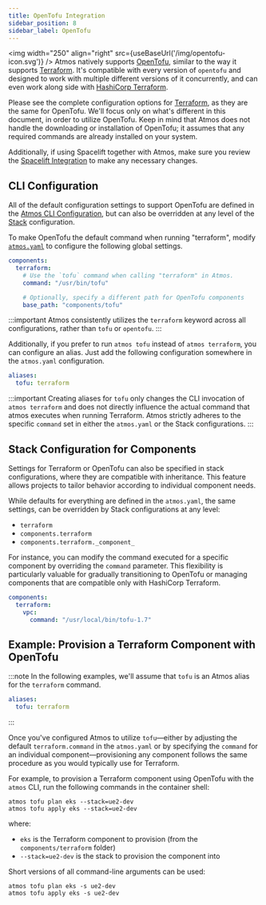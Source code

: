 ```yaml
---
title: OpenTofu Integration
sidebar_position: 8
sidebar_label: OpenTofu
---
```


<img width="250" align="right" src={useBaseUrl('/img/opentofu-icon.svg')} /> Atmos natively supports [OpenTofu](https://opentofu.org),
similar to the way it supports [Terraform](/integrations/terraform). It's compatible with every version of `opentofu` and designed to
work with multiple different versions of it concurrently, and can even work along side with [HashiCorp Terraform](/integrations/terraform). 

Please see the complete configuration options for [Terraform](/integrations/terraform), as they are the same for OpenTofu. We'll focus
only on what's different in this document, in order to utilize OpenTofu. Keep in mind that Atmos does not handle the downloading or installation
of OpenTofu; it assumes that any required commands are already installed on your system.

Additionally, if using Spacelift together with Atmos, make sure you review the [Spacelift Integration](/integrations/spacelift) to make any necessary changes.

## CLI Configuration

All of the default configuration settings to support OpenTofu are defined in the [Atmos CLI Configuration](/cli/configuration),
but can also be overridden at any level of the [Stack](/core-concepts/stacks/#schema) configuration.

To make OpenTofu the default command when running "terraform", modify [`atmos.yaml`](/cli/configuration) to configure the following global settings.

```yaml
components:
  terraform:
    # Use the `tofu` command when calling "terraform" in Atmos.
    command: "/usr/bin/tofu"

    # Optionally, specify a different path for OpenTofu components
    base_path: "components/tofu"
```

:::important
Atmos consistently utilizes the `terraform` keyword across all configurations, rather than `tofu` or `opentofu`.
:::

Additionally, if you prefer to run `atmos tofu` instead of `atmos terraform`, you can configure an alias.
Just add the following configuration somewhere in the `atmos.yaml` configuration.

```yaml
aliases:
  tofu: terraform
```

:::important
Creating aliases for `tofu` only changes the CLI invocation of `atmos terraform` and does not directly
influence the actual command that atmos executes when running Terraform. Atmos strictly adheres to the
specific `command` set in either the `atmos.yaml` or the Stack configurations.
:::

## Stack Configuration for Components

Settings for Terraform or OpenTofu can also be specified in stack configurations, where they are compatible with inheritance.
This feature allows projects to tailor behavior according to individual component needs.

While defaults for everything are defined in the `atmos.yaml`, the same settings, can be overridden by Stack configurations at any level:

- `terraform`
- `components.terraform`
- `components.terraform._component_`

For instance, you can modify the command executed for a specific component by overriding the `command` parameter.
This flexibility is particularly valuable for gradually transitioning to OpenTofu or managing components that are
compatible only with HashiCorp Terraform.

```yaml
components:
  terraform:
    vpc:
      command: "/usr/local/bin/tofu-1.7"
```

## Example: Provision a Terraform Component with OpenTofu

:::note
In the following examples, we'll assume that `tofu` is an Atmos alias for the `terraform` command.

```yaml
aliases:
  tofu: terraform
```

:::

Once you've configured Atmos to utilize `tofu`—either by adjusting the default `terraform.command` in the `atmos.yaml`
or by specifying the `command` for an individual component—provisioning any component follows the same procedure as
you would typically use for Terraform.

For example, to provision a Terraform component using OpenTofu with the `atmos` CLI, run the following commands in the container shell:

```console
atmos tofu plan eks --stack=ue2-dev
atmos tofu apply eks --stack=ue2-dev
```

where:

- `eks` is the Terraform component to provision (from the `components/terraform` folder)
- `--stack=ue2-dev` is the stack to provision the component into

Short versions of all command-line arguments can be used:

```console
atmos tofu plan eks -s ue2-dev
atmos tofu apply eks -s ue2-dev
```
